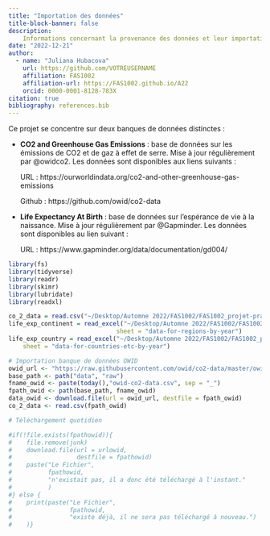 ```yaml
---
title: "Importation des données"
title-block-banner: false
description: 
    Informations concernant la provenance des données et leur importation. 
date: "2022-12-21"
author:
  - name: "Juliana Hubacova"
    url: https://github.com/VOTREUSERNAME
    affiliation: FAS1002
    affiliation-url: https://FAS1002.github.io/A22
    orcid: 0000-0001-8128-783X
citation: true
bibliography: references.bib
---
```


Ce projet se concentre sur deux banques de données distinctes :

-   **CO2 and Greenhouse Gas Emissions** : base de données sur les émissions de CO2 et de gaz à effet de serre. Mise à jour régulièrement par @owidco2. Les données sont disponibles aux liens suivants :

    URL : https://ourworldindata.org/co2-and-other-greenhouse-gas-emissions

    Github : https://github.com/owid/co2-data

-   **Life Expectancy At Birth** : base de données sur l'espérance de vie à la naissance. Mise à jour régulièrement par @Gapminder. Les données sont disponibles au lien suivant :

    URL : https://www.gapminder.org/data/documentation/gd004/

```r
library(fs)
library(tidyverse)
library(readr)
library(skimr)
library(lubridate)
library(readxl)
```

```r
co_2_data = read.csv("~/Desktop/Automne 2022/FAS1002/FAS1002_projet-pratique/data/raw/owid-co2-data.csv")
life_exp_continent = read_excel("~/Desktop/Automne 2022/FAS1002/FAS1002_projet-pratique/data/raw/Gapminder_life_expectancy_v12.xlsx",
                              sheet = "data-for-regions-by-year")
life_exp_country = read_excel("~/Desktop/Automne 2022/FAS1002/FAS1002_projet-pratique/data/raw/Gapminder_life_expectancy_v12.xlsx", 
    sheet = "data-for-countries-etc-by-year")

```

```r
# Importation banque de données OWID
owid_url <- "https://raw.githubusercontent.com/owid/co2-data/master/owid-co2-data.csv"
base_path <- path("data", "raw")
fname_owid <- paste(today(),"owid-co2-data.csv", sep = "_")
fpath_owid <- path(base_path, fname_owid)
data_owid <- download.file(url = owid_url, destfile = fpath_owid)
co_2_data <- read.csv(fpath_owid)

# Téléchargement quotidien 

#if(!file.exists(fpathowid)){
#    file.remove(junk)
#    download.file(url = urlowid,
#                  destfile = fpathowid)
#    paste("Le Fichier",
#          fpathowid,
#          "n'existait pas, il a donc été téléchargé à l'instant."
#          )
#} else {
#    print(paste("Le Fichier",
#                fpathowid,
#                "existe déjà, il ne sera pas téléchargé à nouveau.")
#    )}


```
